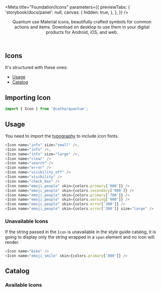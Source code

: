 

<Meta 
  title="Foundation/Icons" 
  parameters={{
    previewTabs: { 
      'storybook/docs/panel': null, 
      canvas: {
        hidden: true,
      },
    },
  }}
/>

<Header title="Icons">
    Quantum use Material icons, beautifully crafted symbols for common actions
    and items. Download on desktop to use them in your digital products for
    Android, iOS, and web.
</Header>

## Icons

It's structured with these ones:

- [Usage](#usage)
- [Catalog](#catalog)

## Importing Icon

```js
import { Icon } from '@catho/quantum';
```

## <a id="usage"></a>Usage

You need to import the [typography](?path=/docs/foundation-typography--page) to include icon fonts.

<ExampleIcons />

```js
<Icon name="info" size="small" />,
<Icon name="info" />,
<Icon name="info" size="large" />,
<Icon name="clear" />
<Icon name="search" />
<Icon name="error" />
<Icon name="visibility_off" />
<Icon name="visibility" />
<Icon name="check_box" />
<Icon name="emoji_people" skin={colors.primary['900']} />
<Icon name="emoji_people" skin={colors.secondary['900']} />
<Icon name="emoji_people" skin={colors.primary['700']} />
<Icon name="emoji_people" skin={colors.warning['900']} />
<Icon name="emoji_people" skin={colors.error['300']} />
<Icon name="emoji_people" skin={colors.error['300']} size="large" />
```

### Unavailable Icons

If the string passed in the `Icon` is unavailable in the style guide
catalog, it is going to display only the string wrapped in a `span`
element and no icon will render.

<ExampleIncorrectIcons />

```js
<Icon name="bike" />
<Icon name="emoji_smile" skin={colors.primary['900']} />
```

## <a id="catalog"></a>Catalog

### Available Icons

<Catalogue/>